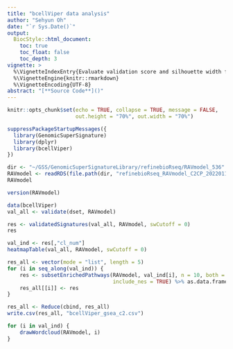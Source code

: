 ```yaml
---
title: "bcellViper data analysis"
author: "Sehyun Oh"
date: "`r Sys.Date()`"
output:
  BiocStyle::html_document:
    toc: true
    toc_float: false
    toc_depth: 3
vignette: >
  %\VignetteIndexEntry{Evaluate validation score and silhouette width for interpretation}
  %\VignetteEngine{knitr::rmarkdown}
  %\VignetteEncoding{UTF-8}
abstract: "[**Source Code**]()"
---
```


```r
knitr::opts_chunk$set(echo = TRUE, collapse = TRUE, message = FALSE, 
                      out.height = "70%", out.width = "70%")
```

```r
suppressPackageStartupMessages({
  library(GenomicSuperSignature)
  library(dplyr)
  library(bcellViper)
})
```

```r
dir <- "~/GSS/GenomicSuperSignatureLibrary/refinebioRseq/RAVmodel_536"
RAVmodel <- readRDS(file.path(dir, "refinebioRseq_RAVmodel_C2CP_20220119.rds"))
RAVmodel

version(RAVmodel)
```


```r
data(bcellViper)
val_all <- validate(dset, RAVmodel)
```

```r
res <- validatedSignatures(val_all, RAVmodel, swCutoff = 0)
res

val_ind <- res[,"cl_num"] 
heatmapTable(val_all, RAVmodel, swCutoff = 0)
```

```r
res_all <- vector(mode = "list", length = 5)
for (i in seq_along(val_ind)) {
    res <- subsetEnrichedPathways(RAVmodel, val_ind[i], n = 10, both = TRUE, 
                                  include_nes = TRUE) %>% as.data.frame
    res_all[[i]] <- res
}

res_all <- Reduce(cbind, res_all)
write.csv(res_all, "bcellViper_gsea_c2.csv")
```

```r
for (i in val_ind) {
    drawWordcloud(RAVmodel, i)
}
```

